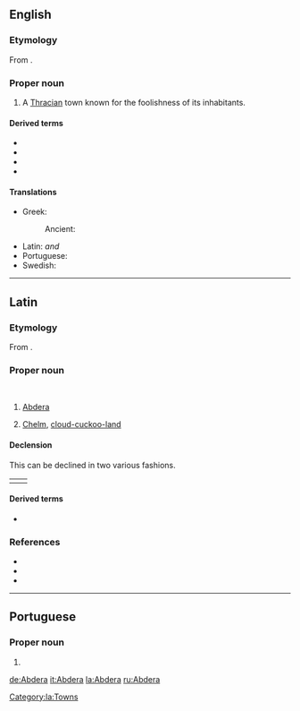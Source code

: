 ==English==
{{wikisource1911Enc|Abdera (Thrace)}}

===Etymology===
From {{etyl|grc|en}} {{m|grc|Ἄβδηρα}}.

===Proper noun===
{{en-proper noun}}

# A [[Thrace|Thracian]] town known for the foolishness of its inhabitants.

====Derived terms====
* {{l|en|Abderian}}
* {{l|en|abderian}}
* {{l|en|abderitic}}
* {{l|en|abderitism}}

====Translations====
{{trans-top|town}}
* Greek:
*: Ancient: {{t|grc|Ἄβδηρα|n-p}}
{{trans-mid}}
* Latin: {{t+|la|Abdēra|n-p}} ''and'' {{g|f}}
* Portuguese: {{t|pt|Abdera|f}}
* Swedish: {{t|sv|Abdera}}
{{trans-bottom}}

----

==Latin==

===Etymology===
From {{etyl|grc|la}} {{m|grc|Ἄβδηρα}}.

===Proper noun===
{{la-noun|Abdēra|Abdērōrum|n-p|second}}<br/>
{{la-noun|Abdēra|Abdērae|f|first}}

# [[#English|Abdera]] {{gloss|A [[Thracian]] town known for its inhabitants' foolishness}}
# {{lb|la|figuratively|by extension}} [[Chelm]], [[cloud-cuckoo-land]]

====Declension====
This can be declined in two various fashions.
{|
|valign="top"|{{la-decl-2nd-N|loc=1|num=pl|Abdēr}}
|valign="top"|{{la-decl-1st|loc=1|num=sg|Abdēr}}
|}

====Derived terms====
* {{l|la|abdērītānus}}

===References===
* {{R:L&S}}
* {{R:Elementary Lewis}}
* {{R:Gaffiot}}
{{R:Cassells}}

[[Category:la:Towns]]

----

==Portuguese==

===Proper noun===
{{pt-proper noun|f}}

# {{place|pt|ancient city|c/Thrace|t1=Abdera}}

[[de:Abdera]]
[[it:Abdera]]
[[la:Abdera]]
[[ru:Abdera]]